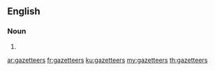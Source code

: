 ==English==

===Noun===
{{head|en|noun plural form}}

# {{plural of|gazetteer|lang=en}}

[[ar:gazetteers]]
[[fr:gazetteers]]
[[ku:gazetteers]]
[[my:gazetteers]]
[[th:gazetteers]]